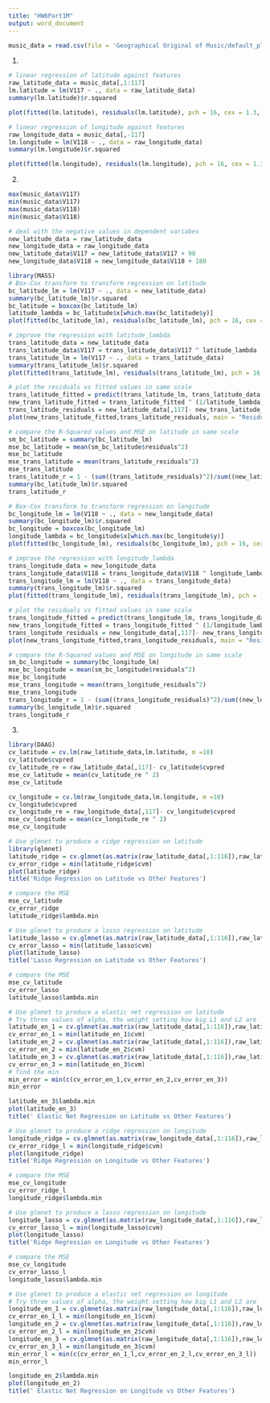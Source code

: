```yaml
---
title: "HW6Part1M"
output: word_document
---
```


```r
music_data = read.csv(file = 'Geographical Original of Music/default_plus_chromatic_features_1059_tracks.txt',header = FALSE)
```

1.
```r
# linear regression of latitude against features
raw_latitude_data = music_data[,1:117]
lm.latitude = lm(V117 ~ ., data = raw_latitude_data)
summary(lm.latitude)$r.squared
```

```r
plot(fitted(lm.latitude), residuals(lm.latitude), pch = 16, cex = 1.3, col = "blue", main = "Residuals vs Fitted Values", xlab = "Fitted Values", ylab = "Residuals")
```

```r
# linear regression of longitude against features
raw_longitude_data = music_data[,-117]
lm.longitude = lm(V118 ~ ., data = raw_longitude_data)
summary(lm.longitude)$r.squared
```

```r
plot(fitted(lm.longitude), residuals(lm.longitude), pch = 16, cex = 1.3, col = "blue", main = "Residuals vs Fitted Values ", xlab = "Fitted Values", ylab = "Residuals")
```

2.
```r
max(music_data$V117)
min(music_data$V117)
max(music_data$V118)
min(music_data$V118)
```

```r
# deal with the negative values in dependent variabes
new_latitude_data = raw_latitude_data
new_longitude_data = raw_longitude_data
new_latitude_data$V117 = new_latitude_data$V117 + 90
new_longitude_data$V118 = new_longitude_data$V118 + 180
```

```r
library(MASS)
# Box-Cox transform to transform regression on latitude
bc_latitude_lm = lm(V117 ~ ., data = new_latitude_data)
summary(bc_latitude_lm)$r.squared
bc_latitude = boxcox(bc_latitude_lm)
latitude_lambda = bc_latitude$x[which.max(bc_latitude$y)]
plot(fitted(bc_latitude_lm), residuals(bc_latitude_lm), pch = 16, cex = 1.3, col = "blue", main = "Residuals vs Fitted Values ", xlab = "Fitted Values", ylab = "Residuals")
```


```r
# improve the regression with latitude_lambda
trans_latitude_data = new_latitude_data
trans_latitude_data$V117 = trans_latitude_data$V117 ^ latitude_lambda
trans_latitude_lm = lm(V117 ~ ., data = trans_latitude_data)
summary(trans_latitude_lm)$r.squared
plot(fitted(trans_latitude_lm), residuals(trans_latitude_lm), pch = 16, cex = 1.3, col = "blue", main = "Residuals vs Fitted Values ", xlab = "Fitted Values", ylab = "Residuals")
```

```r
# plot the residuals vs fitted values in same scale
trans_latitude_fitted = predict(trans_latitude_lm, trans_latitude_data[,-117])
new_trans_latitude_fitted = trans_latitude_fitted ^ (1/latitude_lambda)
trans_latitude_residuals = new_latitude_data[,117]- new_trans_latitude_fitted
plot(new_trans_latitude_fitted,trans_latitude_residuals, main = "Residual Against the Fitted Values", cex = 1.3,pch = 16, col = "blue", xlab = "Fitted Values", ylab = " Residuals")
```

```r
# compare the R-Squared values and MSE on latitude in same scale
sm_bc_latitude = summary(bc_latitude_lm)
mse_bc_latitude = mean(sm_bc_latitude$residuals^2)
mse_bc_latitude
mse_trans_latitude = mean(trans_latitude_residuals^2)
mse_trans_latitude
trans_latitude_r = 1 - (sum((trans_latitude_residuals)^2)/sum((new_latitude_data[,117]-mean(new_latitude_data[,117]))^2))
summary(bc_latitude_lm)$r.squared
trans_latitude_r
```

```r
# Box-Cox transform to transform regression on longitude
bc_longitude_lm = lm(V118 ~ ., data = new_longitude_data)
summary(bc_longitude_lm)$r.squared
bc_longitude = boxcox(bc_longitude_lm)
longitude_lambda = bc_longitude$x[which.max(bc_longitude$y)]
plot(fitted(bc_longitude_lm), residuals(bc_longitude_lm), pch = 16, cex = 1.3, col = "blue", main = "Residuals vs Fitted Values ", xlab = "Fitted Values", ylab = "Residuals")
```

```r
# improve the regression with longitude_lambda
trans_longitude_data = new_longitude_data
trans_longitude_data$V118 = trans_longitude_data$V118 ^ longitude_lambda
trans_longitude_lm = lm(V118 ~ ., data = trans_longitude_data)
summary(trans_longitude_lm)$r.squared
plot(fitted(trans_longitude_lm), residuals(trans_longitude_lm), pch = 16, cex = 1.3, col = "blue", main = "Residuals vs Fitted Values ", xlab = "Fitted Values", ylab = "Residuals")
```

```r
# plot the residuals vs fitted values in same scale
trans_longitude_fitted = predict(trans_longitude_lm, trans_longitude_data[,-117])
new_trans_longitude_fitted = trans_longitude_fitted ^ (1/longitude_lambda)
trans_longitude_residuals = new_longitude_data[,117]- new_trans_longitude_fitted
plot(new_trans_longitude_fitted,trans_longitude_residuals, main = "Residual Against the Fitted Values", cex = 1.3,pch = 16, col = "blue", xlab = "Fitted Values", ylab = " Residuals")
```

```r
# compare the R-Squared values and MSE on longitude in same scale
sm_bc_longitude = summary(bc_longitude_lm)
mse_bc_longitude = mean(sm_bc_longitude$residuals^2)
mse_bc_longitude
mse_trans_longitude = mean(trans_longitude_residuals^2)
mse_trans_longitude
trans_longitude_r = 1 - (sum((trans_longitude_residuals)^2)/sum((new_longitude_data[,117]-mean(new_longitude_data[,117]))^2))
summary(bc_longitude_lm)$r.squared
trans_longitude_r
```

3.
```r
library(DAAG)
cv_latitude = cv.lm(raw_latitude_data,lm.latitude, m =10)
cv_latitude$cvpred
cv_latitude_re = raw_latitude_data[,117]- cv_latitude$cvpred
mse_cv_latitude = mean(cv_latitude_re ^ 2)
mse_cv_latitude
```

```r
cv_longitude = cv.lm(raw_longitude_data,lm.longitude, m =10)
cv_longitude$cvpred
cv_longitude_re = raw_longitude_data[,117]- cv_longitude$cvpred
mse_cv_longitude = mean(cv_longitude_re ^ 2)
mse_cv_longitude
```

```r
# Use glmnet to produce a ridge regression on latitude
library(glmnet)
latitude_ridge = cv.glmnet(as.matrix(raw_latitude_data[,1:116]),raw_latitude_data$V117,alpha = 0)
cv_error_ridge = min(latitude_ridge$cvm)
plot(latitude_ridge)
title('Ridge Regression on Latitude vs Other Features')
```

```r
# compare the MSE
mse_cv_latitude
cv_error_ridge
latitude_ridge$lambda.min
```

```r
# Use glmnet to produce a lasso regression on latitude
latitude_lasso = cv.glmnet(as.matrix(raw_latitude_data[,1:116]),raw_latitude_data$V117,alpha = 1)
cv_error_lasso = min(latitude_lasso$cvm)
plot(latitude_lasso)
title('Lasso Regression on Latitude vs Other Features')
```

```r
# compare the MSE
mse_cv_latitude
cv_error_lasso
latitude_lasso$lambda.min
```

```r
# Use glmnet to produce a elastic net regression on latitude
# Try three values of alpha, the weight setting how big L1 and L2 are
latitude_en_1 = cv.glmnet(as.matrix(raw_latitude_data[,1:116]),raw_latitude_data$V117,alpha = 0.2)
cv_error_en_1 = min(latitude_en_1$cvm)
latitude_en_2 = cv.glmnet(as.matrix(raw_latitude_data[,1:116]),raw_latitude_data$V117,alpha = 0.5)
cv_error_en_2 = min(latitude_en_2$cvm)
latitude_en_3 = cv.glmnet(as.matrix(raw_latitude_data[,1:116]),raw_latitude_data$V117,alpha = 0.8)
cv_error_en_3 = min(latitude_en_3$cvm)
# find the min
min_error = min(c(cv_error_en_1,cv_error_en_2,cv_error_en_3))
min_error
```

```r
latitude_en_3$lambda.min
plot(latitude_en_3)
title(' Elastic Net Regression on Latitude vs Other Features')
```

```r
# Use glmnet to produce a ridge regression on longitude
longitude_ridge = cv.glmnet(as.matrix(raw_longitude_data[,1:116]),raw_longitude_data$V118,alpha = 0)
cv_error_ridge_l = min(longitude_ridge$cvm)
plot(longitude_ridge)
title('Ridge Regression on Longitude vs Other Features')
```

```r
# compare the MSE
mse_cv_longitude
cv_error_ridge_l
longitude_ridge$lambda.min
```

```r
# Use glmnet to produce a lasso regression on longitude
longitude_lasso = cv.glmnet(as.matrix(raw_longitude_data[,1:116]),raw_longitude_data$V118,alpha = 1)
cv_error_lasso_l = min(longitude_lasso$cvm)
plot(longitude_lasso)
title('Ridge Regression on Longitude vs Other Features')
```

```r
# compare the MSE
mse_cv_longitude
cv_error_lasso_l
longitude_lasso$lambda.min
```

```r
# Use glmnet to produce a elastic net regression on longitude
# Try three values of alpha, the weight setting how big L1 and L2 are
longitude_en_1 = cv.glmnet(as.matrix(raw_longitude_data[,1:116]),raw_longitude_data$V118,alpha = 0.2)
cv_error_en_1_l = min(longitude_en_1$cvm)
longitude_en_2 = cv.glmnet(as.matrix(raw_longitude_data[,1:116]),raw_longitude_data$V118,alpha = 0.5)
cv_error_en_2_l = min(longitude_en_2$cvm)
longitude_en_3 = cv.glmnet(as.matrix(raw_longitude_data[,1:116]),raw_longitude_data$V118,alpha = 0.8)
cv_error_en_3_l = min(longitude_en_3$cvm)
min_error_l = min(c(cv_error_en_1_l,cv_error_en_2_l,cv_error_en_3_l))
min_error_l
```

```r
longitude_en_2$lambda.min
plot(longitude_en_2)
title(' Elastic Net Regression on Longitude vs Other Features')
```

